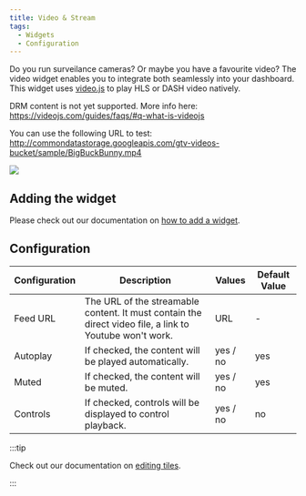 ```yaml
---
title: Video & Stream
tags:
  - Widgets
  - Configuration
---
```


Do you run surveilance cameras? Or maybe you have a favourite video?
The video widget enables you to integrate both seamlessly into your dashboard.
This widget uses [video.js](https://videojs.com/) to play HLS or DASH video natively.

DRM content is not yet supported. More info here:
https://videojs.com/guides/faqs/#q-what-is-videojs

You can use the following URL to test:
http://commondatastorage.googleapis.com/gtv-videos-bucket/sample/BigBuckBunny.mp4

![](./img/screenshot.png)

## Adding the widget
Please check out our documentation on [how to add a widget](/docs/1.10.0/getting-started/after-the-installation#embed-integration-data-using-widgets).

## Configuration

| Configuration | Description                                                                                             | Values   | Default Value |
| ------------- | ------------------------------------------------------------------------------------------------------- | -------- | ------------- |
| Feed URL      | The URL of the streamable content. It must contain the direct video file, a link to Youtube won't work. | URL      | -             |
| Autoplay      | If checked, the content will be played automatically.                                                   | yes / no | yes           |
| Muted         | If checked, the content will be muted.                                                                  | yes / no | yes           |
| Controls      | If checked, controls will be displayed to control playback.                                             | yes / no | no            |

:::tip

Check out our documentation on [editing tiles](/docs/1.10.0/getting-started/after-the-installation#arrange-and-organize-your-board).

:::
